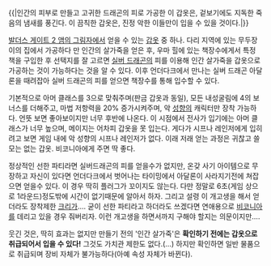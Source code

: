 {{|인간의 피부로 만들고 고귀한 드래곤의 피로 가공한 이 갑옷은, 겉보기에도 지독한 죽음의 냄새를 풍긴다. 이 끔칙한 갑옷은, 진정 악한 이들만이 입을 수 있을 것이다.|}}

[[발더스 게이트 2 앰의 그림자]]에서 얻을 수 있는 [[갑옷]] 중 하나. 다리 지역에 있는 무두장이의 집에서 가공하다 만 인간의 살가죽을 얻은 후, 우마 힐에 있는 책장수에게서 특정 책을 구입한 후 선택지를 잘 고르면 [[실버 드래곤]]의 피를 이용해 인간 살가죽을 갑옷으로 가공하는 것이 가능하다는 것을 알 수 있다. 이후 언더다크에서 만나는 실버 드래곤 아달론을 때려잡아 실버 드래곤의 피를 얻으면 책장수를 통해 입수할 수 있다.

기본적으로 아머 클래스를 3으로 맞춰주며(판금 갑옷과 동일), 모든 내성굴림에 4의 보너스를 더해주고, 마법 저항력을 20% 증가시켜주며, 악 [[성향]]의 캐릭터만 장착 가능하다. 언뜻 보면 좋아보이지만 너무 후반에 나온다. 이 시점에서 전사가 입기에는 아머 클래스가 너무 높으며, 메이지는 어차피 갑옷을 못 입는다. 게다가 시프나 레인저에게 입히려고 보면 게임 내에 악 성향의 시프나 레인저가 없다. 이래 저래 얻는 과정은 귀찮고 쓸모는 없는 갑옷. 비코니아에게 주면 딱 좋다. 

정상적인 선한 파티라면 실버드래곤의 피를 얻을수가 없지만, 온갖 사기 아이템으로 무장하고 자신이 있다면 언더다크에서 벗어나는 타이밍에서 아달론이 사라지기전에 쳐잡으면 얻을수 있다. 이 경우 딱히 플러그가 꼬이지도 않는다. 다만 정말로 6초(게임 상으로 1라운드)정도밖에 시간이 없기때문에 알아서 하자. 그리고 설령 이 개고생을 해서 얻더라도 장착제한 [[크리]]가…. 굳이 선한 파티라고 하더라도 쓰겠다면 연애용으로 [[비코니아]]를 데리고 있을 경우 줘버리자. 이런 개고생을 하면서까지 구해야 할지는 의문이지만….


웃긴 것은, 딱히 효과는 없지만 만들기 전의 '인간 살가죽'은 '''확인하기 전에는 갑옷으로 취급되어서 입을 수 있다!''' 그것도 가치관 제한도 없다.(…) 하지만 확인하면 일반 물품으로 취급되며 장비 자체가 불가능하다(아예 속성 자체가 바뀐다).
